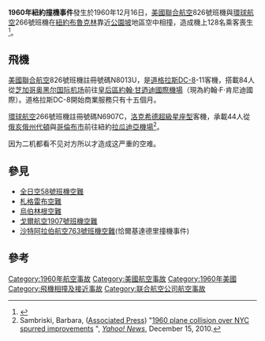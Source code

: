 {{noteta
|1=zh:萨格勒布; zh-hans:萨格勒布; zh-tw:札格雷布; zh-hk:薩格勒布;
}}
{{About|1960年发生的涉及联合航空826号班机的航空事故|同号班机1997年发生的事故|聯合航空826號班機事故}}
{{Infobox Airliner accident
|name             = 聯合航空826號班機<br/>環球航空266號班機
|Crash image      = NYAirDisasterMap-vector.svg
|Image caption    = 兩架失事客機的航跡
|Date             = 1960年12月16日
|Type             = [[空中相撞|空中相撞]]
|Site             = {{USA}}[[史泰登島|史泰登島]]
|Coordinates      = {{coord|40|34|07|N|74|07|19|W|region:US-NY_type:landmark|display=inline,title}}
|total_injuries   = 0 
|total_fatalities = 134 {{small|(地面上6人)}}
|total_survivors = 0
|plane1_image       = San Francisco Airport Jul 24, 1960 Jetway into United Douglas DC-8 jet N8013U.jpg
|plane1_image_upright=1.35
|plane1_caption     = 失事的聯合航空班機
|Aircraft1         = 聯合航空826號班機
|Aircraft Type     =  [[道格拉斯DC-8|道格拉斯DC-8]]-11
|Ship name         = 威爾·羅傑斯幹綫<br>（''Mainliner Will Rogers''）
|Operator          =  [[聯合航空|聯合航空]]
|Tail Number       = N8013U
|Origin            = {{USA}}[[奥黑尔国际机场|奥黑尔国际机场]]
|Destination = {{USA}}[[約翰·甘迺迪國際機場|纽约国际机场]]
|plane1_passengers = 77
|plane1_crew       = 7
|plane1_injuries   = 
|plane1_survivors  = 0
|Fatalities1 = 84
|plane2_image       = Chicago Midway Airport - TWA - Lockheed Constellation (L-1049A).jpg
|plane2_image_upright=1.35
|plane2_caption     = 失事的環球航空班機
|Aircraft2= 環球航空266號班機
|Aircraft Type2   = [[洛克希德超級星座型|洛克希德超級星座型]]（Lockheed L-1049 Super Constellation）
|Ship name2       = [[西西里|西西里]]之星<br>（''Star of Sicily''）
|Operator2    = [[環球航空|環球航空]]
|Tail Number2   = N6907C
|Origin2        = {{USA}}[[代頓|代頓]]
|Last stopover2 = {{USA}}[[哥伦布国际机场|哥伦布国际机场]]
|Destination2  = {{USA}}[[拉瓜迪亞機場|拉瓜迪亞機場]]
|Passengers2  = 39
|Crew2       = 5
|plane2_injuries   = 
|Fatalities2 = 44
|Survivors2  = 0
}}

'''1960年紐約撞機事件'''發生於1960年12月16日，[[美國聯合航空|美國聯合航空]]826號班機與[[環球航空|環球航空]]266號班機在[[紐約|紐約]][[布魯克林|布魯克林]]靠近[[公園坡|公園坡]]地區空中相撞，造成機上128名乘客喪生<ref>{{cite news |title=Park Slope Plane Crash |url=http://cityroom.blogs.nytimes.com/tag/park-slope-plane-crash/ |newspaper=[[New_York_Times|New York Times]] |date=2010-12-16 |accessdate=2011-03-12 |archive-date=2013-02-05 |archive-url=https://www.webcitation.org/6EDD8XiU0?url=http://cityroom.blogs.nytimes.com/tag/park-slope-plane-crash/ |dead-url=no }}</ref>。

==飛機==
[[美國聯合航空|美國聯合航空]]826號班機註冊號碼N8013U，是[[道格拉斯DC-8|道格拉斯DC-8]]-11客機，搭載84人從[[芝加哥|芝加哥]][[奥黑尔国际机场|奥黑尔国际机场]]前往[[皇后區|皇后區]][[約翰·甘迺迪國際機場|約翰·甘迺迪國際機場]]（現為約翰·F·肯尼迪國際）。道格拉斯DC-8開始商業服務只有十五個月。

[[環球航空|環球航空]]266號班機註冊號碼N6907C，[[洛克希德超級星座型|洛克希德超級星座型]]客機，承載44人從[[俄亥俄州|俄亥俄州]][[代頓|代頓]]與[[哥倫布市|哥倫布市]]前往紐約[[拉瓜迪亞機場|拉瓜迪亞機場]]<ref>Sambriski, Barbara, ([[Associated_Press|Associated Press]]) "[http://news.yahoo.com/s/ap/20101215/ap_on_re_us/us_midair_collision_anniversary 1960 plane collision over NYC spurred improvements] {{Wayback|url=http://news.yahoo.com/s/ap/20101215/ap_on_re_us/us_midair_collision_anniversary |date=20101220013547 }}", ''[[Yahoo!_News|Yahoo! News]]'', December 15, 2010.</ref>。

因为二机都看不见对方所以才造成这严重的空难。

==參見==
* [[全日空58號班機空難|全日空58號班機空難]]
* [[札格雷布空難|札格雷布空難]]
* [[烏伯林根空難|烏伯林根空難]]
* [[戈爾航空1907號班機空難|戈爾航空1907號班機空難]]
* [[沙特阿拉伯航空763號班機空難|沙特阿拉伯航空763號班機空難]](恰爾基達德里撞機事件)

==參考==
<references/>

{{1960年航空事故}}
[[Category:1960年航空事故|Category:1960年航空事故]]
[[Category:美國航空事故|Category:美國航空事故]]
[[Category:1960年美國|Category:1960年美國]]
[[Category:飛機相撞及接近事故|Category:飛機相撞及接近事故]]
[[Category:联合航空公司航空事故|Category:联合航空公司航空事故]]
